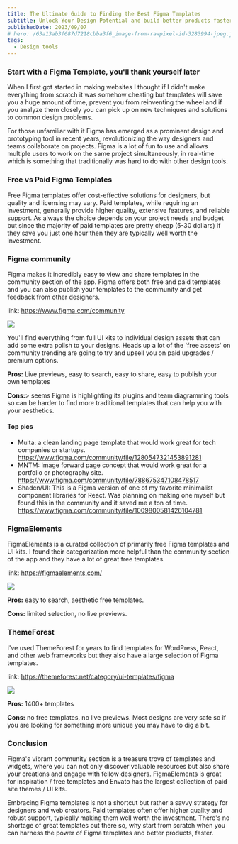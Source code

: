 ```yaml
---
title: The Ultimate Guide to Finding the Best Figma Templates
subtitle: Unlock Your Design Potential and build better products faster
publishedDate: 2023/09/07
# hero: /63a13ab3f687d7218cbba3f6_image-from-rawpixel-id-3283994-jpeg.jpg
tags:
  - Design tools
---
```


### Start with a Figma Template, you'll thank yourself later
When I first got started in making websites I thought if I didn't make everything from scratch it was somehow cheating but templates will save you a huge amount of time, prevent you from reinventing the wheel and if you analyze them closely you can pick up on new techniques and solutions to common design problems.

For those unfamiliar with it Figma has emerged as a prominent design and prototyping tool in recent years, revolutionizing the way designers and teams collaborate on projects. Figma is a lot of fun to use and allows multiple users to work on the same project simultaneously, in real-time which is something that traditionally was hard to do with other design tools.

### Free vs Paid Figma Templates
Free Figma templates offer cost-effective solutions for designers, but quality and licensing may vary. Paid templates, while requiring an investment, generally provide higher quality, extensive features, and reliable support. 
As always the choice depends on your project needs and budget but since the majority of paid templates are pretty cheap (5-30 dollars) if they save you just one hour then they are typically well worth the investment.

### Figma community 
Figma makes it incredibly easy to view and share templates in the community section of the app. 
Figma offers both free and paid templates and you can also publish your templates to the community and get feedback from other designers.

link: https://www.figma.com/community

<img src="/figma-community.png" />
<br/>

You'll find everything from full UI kits to individual design assets that can add some extra polish to your designs.
Heads up a lot of the 'free assets' on community trending are going to try and upsell you on paid upgrades / premium options.

<b>Pros:</b> Live previews, easy to search, easy to share, easy to publish your own templates

<b>Cons:</b>> seems Figma is highlighting its plugins and team diagramming tools so can be harder to find more traditional templates that can help you with your aesthetics.


#### Top pics
- Multa: a clean landing page template that would work great for tech companies or startups.
  https://www.figma.com/community/file/1280547321453891281
- MNTM: Image forward page concept that would work great for a portfolio or photography site.
  https://www.figma.com/community/file/788675347108478517
- Shadcn/UI: This is a Figma version of one of my favorite minimalist component libraries for React. Was planning on making one myself but found this in the community and it saved me a ton of time.
  https://www.figma.com/community/file/1009800581426104781


### FigmaElements
FigmaElements is a curated collection of primarily free Figma templates and UI kits. I found their categorization more helpful than the community section of the app and they have a lot of great free templates.

link: https://figmaelements.com/

<img src="/figma-elements.png" />
<br/>

<b>Pros:</b> easy to search, aesthetic free templates.

<b>Cons:</b> limited selection, no live previews.

### ThemeForest
I've used ThemeForest for years to find templates for WordPress, React, and other web frameworks but they also have a large selection of Figma templates.

link: https://themeforest.net/category/ui-templates/figma

<img src="/figma-themes-envator.png" />
<br/>

<b>Pros:</b> 1400+ templates

<b>Cons:</b> no free templates, no live previews. Most designs are very safe so if you are looking for something more unique you may have to dig a bit.

### Conclusion

Figma's vibrant community section is a treasure trove of templates and widgets, where you can not only discover valuable resources but also share your creations and engage with fellow designers. FigmaElements is great for inspiration / free templates and Envato has the largest collection of paid site themes / UI kits.

Embracing Figma templates is not a shortcut but rather a savvy strategy for designers and web creators. Paid templates often offer higher quality and robust support, typically making them well worth the investment. There's no shortage of great templates out there so, why start from scratch when you can harness the power of Figma templates and better products, faster.